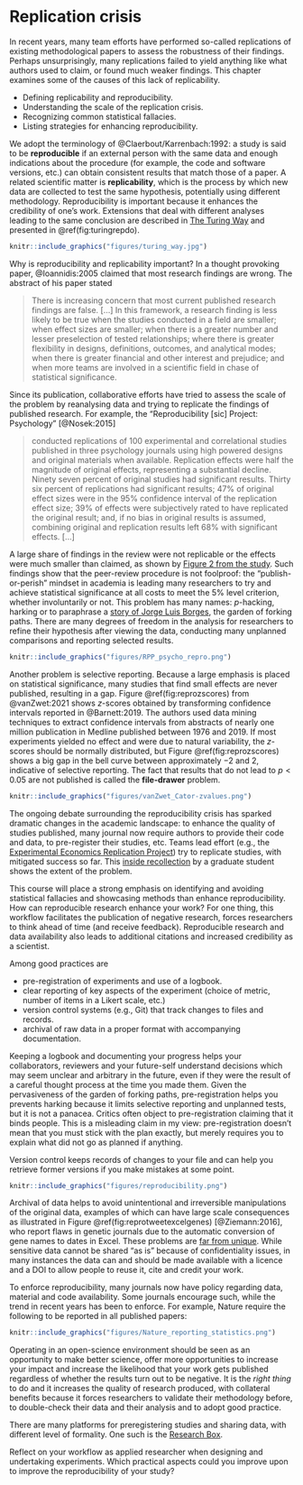 
# Replication crisis {#replication-crisis}

In recent years, many team efforts have performed so-called replications of existing methodological papers to assess the robustness of their findings. Perhaps unsurprisingly, many replications failed to yield anything like what authors used to claim, or found much weaker findings. This chapter examines some of the causes of this lack of replicability.

:::keyidea

* Defining replicability and reproducibility.
* Understanding the scale of the replication crisis.
* Recognizing common statistical fallacies.
* Listing strategies for enhancing reproducibility.

:::


We adopt the terminology of @Claerbout/Karrenbach:1992: a study is said to be **reproducible** if an external person with the same data and enough indications about the procedure (for example, the code and software versions, etc.) can obtain consistent results that match those of a paper. A related scientific matter is **replicability**, which is the process by which new data are collected to test the same hypothesis, potentially using different methodology. Reproducibility is important because it enhances the credibility of one's work. Extensions that deal with different analyses leading to the same conclusion are described in [The Turing Way]([https://the-turing-way.netlify.app/reproducible-research/overview/overview-definitions.html]) and presented in \@ref(fig:turingrepdo).



```r
knitr::include_graphics("figures/turing_way.jpg")
```

Why is reproducibility and replicability important? In a thought provoking paper, @Ioannidis:2005 claimed that most research findings are wrong. The abstract of his paper stated

> There is increasing concern that most current published research findings are false. [...] In this framework, a research finding is less likely to be true when the studies conducted in a field are smaller; when effect sizes are smaller; when there is a greater number and lesser preselection of tested relationships; where there is greater flexibility in designs, definitions, outcomes, and analytical modes; when there is greater financial and other interest and prejudice; and when more teams are involved in a scientific field in chase of statistical significance. 

Since its publication, collaborative efforts have tried to assess the scale of the problem by reanalysing data and trying to replicate the findings of  published research. For example, the "Reproducibility [sic] Project: Psychology" [@Nosek:2015]

> conducted replications of 100 experimental and correlational studies published in three psychology journals using high powered designs and original materials when available. Replication effects were half the magnitude of original effects, representing a substantial decline. Ninety seven percent of original studies had significant results. Thirty six percent of replications had significant results; 47% of original effect sizes were in the 95% confidence interval of the replication effect size; 39% of effects were subjectively rated to have replicated the original result; and, if no bias in original results is assumed, combining original and replication results left 68% with significant effects. [...]

A large share of findings in the review were not replicable or the effects were much smaller than claimed, as shown by [Figure 2 from the study](https://osf.io/447b3/).
Such findings show that the peer-review procedure is not foolproof: the "publish-or-perish" mindset in academia is leading many researchers to try and achieve statistical significance at all costs to meet the 5% level criterion, whether involuntarily or not. This problem has many names: $p$-hacking, harking or to paraphrase a [story of Jorge Luis Borges](https://en.wikipedia.org/wiki/The_Garden_of_Forking_Paths), the garden of forking paths. There are many degrees of freedom in the analysis for researchers to refine their hypothesis after viewing the data, conducting many unplanned comparisons and reporting selected results.

```r
knitr::include_graphics("figures/RPP_psycho_repro.png")
```

Another problem is selective reporting. Because a large emphasis is placed on statistical significance, many studies that find small effects are never published, resulting in a gap. Figure \@ref(fig:reprozscores) from @vanZwet:2021 shows $z$-scores obtained by transforming confidence intervals reported in @Barnett:2019. The authors used data mining techniques to extract confidence intervals from abstracts of nearly one million publication in Medline published between 1976 and 2019. If most experiments yielded no effect and were due to natural variability, the $z$-scores should be normally distributed, but Figure \@ref(fig:reprozscores) shows a big gap in the bell curve between approximately $-2$ and $2$, indicative of selective reporting. The fact that results that do not lead to $p < 0.05$ are not published is called the **file-drawer** problem.

```r
knitr::include_graphics("figures/vanZwet_Cator-zvalues.png")
```

The ongoing debate surrounding the reproducibility crisis has sparked dramatic changes in the academic landscape: to enhance the quality of studies published, many journal now require authors to provide their code and data, to pre-register their studies, etc. Teams lead effort (e.g., the [Experimental Economics Replication Project](https://experimentaleconreplications.com/studies.html)) try to replicate studies, with mitigated success so far. This [inside recollection](https://devonprice.medium.com/questionable-research-practices-ive-taken-part-in-754b74dcaa51) by a graduate student shows the extent of the problem.

This course will place a strong emphasis on identifying and avoiding statistical fallacies and showcasing methods than enhance reproducibility. How can reproducible research enhance your work? For one thing, this workflow facilitates the publication of negative research, forces researchers to think ahead of time (and receive feedback). Reproducible research and data availability also leads to additional citations and increased credibility as a scientist.

Among good practices are

- pre-registration of experiments and use of a logbook.
- clear reporting of key aspects of the experiment (choice of metric, number of items in a Likert scale, etc.)
- version control systems (e.g., Git) that track changes to files and records.
- archival of raw data in a proper format with accompanying documentation.


Keeping a logbook and documenting your progress helps your collaborators, reviewers and your future-self understand decisions which may seem unclear and arbitrary in the future, even if they were the result of a careful thought process at the time you made them. Given the pervasiveness of the garden of forking paths, pre-registration helps you prevents harking because it limits selective reporting and unplanned tests, but it is not a panacea. Critics often object to pre-registration claiming that it binds people. This is a misleading claim in my view: pre-registration doesn't mean that you must stick with the plan exactly, but merely requires you to explain what did not go as planned if anything.

Version control keeps records of changes to your file and can help you retrieve former versions if you make mistakes at some point.


```r
knitr::include_graphics("figures/reproducibility.png")
```

Archival of data helps to avoid unintentional and irreversible manipulations of the original data, examples of which can have large scale consequences as illustrated in Figure \@ref(fig:reprotweetexcelgenes) [@Ziemann:2016], who report flaws in genetic journals due to the automatic conversion of gene names to dates in Excel. These problems are [far from unique](https://www.theguardian.com/politics/2020/oct/05/how-excel-may-have-caused-loss-of-16000-covid-tests-in-england). While sensitive data cannot be shared "as is" because of confidentiality issues, in many instances the data can and should be made available with a licence and a DOI to allow people to reuse it, cite and credit your work.


To enforce reproducibility, many journals now have policy regarding data, material and code availability. Some journals encourage such, while the trend in recent years has been to enforce. For example, Nature require the following to be reported in all published papers:

```r
knitr::include_graphics("figures/Nature_reporting_statistics.png")
```


Operating in an open-science environment should be seen as an opportunity to make better science, offer more opportunities to increase your impact and increase the likelihood that your work gets published regardless of whether the results turn out to be negative. It is the *right thing* to do and it increases the quality of research produced, with collateral benefits because it forces researchers to validate their methodology before, to double-check their data and their analysis and to adopt good practice.

There are many platforms for preregistering studies and sharing data, with different level of formality. One such is the [Research Box](https://researchbox.org/).

::: yourturn

Reflect on your workflow as applied researcher when designing and undertaking experiments. Which practical aspects could you improve upon to improve the reproducibility of your study?

::: 

